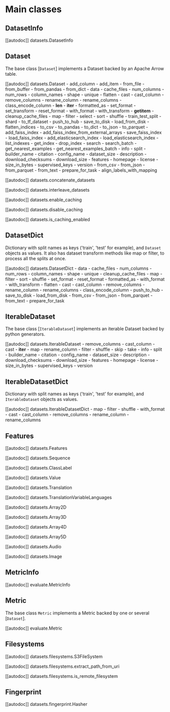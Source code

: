 # Main classes


## DatasetInfo

[[autodoc]] datasets.DatasetInfo

## Dataset

The base class [`Dataset`] implements a Dataset backed by an Apache Arrow table.

[[autodoc]] datasets.Dataset
    -  add_column
    - add_item
    - from_file
    - from_buffer
    - from_pandas
    - from_dict
    - data
    - cache_files
    - num_columns
    - num_rows
    - column_names
    - shape
    - unique
    - flatten
    - cast
    - cast_column
    - remove_columns
    - rename_column
    - rename_columns
    - class_encode_column
    - __len__
    - __iter__
    - formatted_as
    - set_format
    - set_transform
    - reset_format
    - with_format
    - with_transform
    - __getitem__
    - cleanup_cache_files
    - map
    - filter
    - select
    - sort
    - shuffle
    - train_test_split
    - shard
    - to_tf_dataset
    - push_to_hub
    - save_to_disk
    - load_from_disk
    - flatten_indices
    - to_csv
    - to_pandas
    - to_dict
    - to_json
    - to_parquet
    - add_faiss_index
    - add_faiss_index_from_external_arrays
    - save_faiss_index
    - load_faiss_index
    - add_elasticsearch_index
    - load_elasticsearch_index
    - list_indexes
    - get_index
    - drop_index
    - search
    - search_batch
    - get_nearest_examples
    - get_nearest_examples_batch
    - info
    - split
    - builder_name
    - citation
    - config_name
    - dataset_size
    - description
    - download_checksums
    - download_size
    - features
    - homepage
    - license
    - size_in_bytes
    - supervised_keys
    - version
    - from_csv
    - from_json
    - from_parquet
    - from_text
    - prepare_for_task
    - align_labels_with_mapping

[[autodoc]] datasets.concatenate_datasets

[[autodoc]] datasets.interleave_datasets

[[autodoc]] datasets.enable_caching

[[autodoc]] datasets.disable_caching

[[autodoc]] datasets.is_caching_enabled

## DatasetDict

Dictionary with split names as keys ('train', 'test' for example), and `Dataset` objects as values.
It also has dataset transform methods like map or filter, to process all the splits at once.

[[autodoc]] datasets.DatasetDict
    - data
    - cache_files
    - num_columns
    - num_rows
    - column_names
    - shape
    - unique
    - cleanup_cache_files
    - map
    - filter
    - sort
    - shuffle
    - set_format
    - reset_format
    - formatted_as
    - with_format
    - with_transform
    - flatten
    - cast
    - cast_column
    - remove_columns
    - rename_column
    - rename_columns
    - class_encode_column
    - push_to_hub
    - save_to_disk
    - load_from_disk
    - from_csv
    - from_json
    - from_parquet
    - from_text
    - prepare_for_task

<a id='package_reference_features'></a>

## IterableDataset

The base class [`IterableDataset`] implements an iterable Dataset backed by python generators.

[[autodoc]] datasets.IterableDataset
    -  remove_columns
    - cast_column
    - cast
    - __iter__
    - map
    - rename_column
    - filter
    - shuffle
    - skip
    - take
    - info
    - split
    - builder_name
    - citation
    - config_name
    - dataset_size
    - description
    - download_checksums
    - download_size
    - features
    - homepage
    - license
    - size_in_bytes
    - supervised_keys
    - version

## IterableDatasetDict

Dictionary with split names as keys ('train', 'test' for example), and `IterableDataset` objects as values.

[[autodoc]] datasets.IterableDatasetDict
    - map
    - filter
    - shuffle
    - with_format
    - cast
    - cast_column
    - remove_columns
    - rename_column
    - rename_columns

## Features

[[autodoc]] datasets.Features

[[autodoc]] datasets.Sequence

[[autodoc]] datasets.ClassLabel

[[autodoc]] datasets.Value

[[autodoc]] datasets.Translation

[[autodoc]] datasets.TranslationVariableLanguages

[[autodoc]] datasets.Array2D

[[autodoc]] datasets.Array3D

[[autodoc]] datasets.Array4D

[[autodoc]] datasets.Array5D

[[autodoc]] datasets.Audio

[[autodoc]] datasets.Image

## MetricInfo

[[autodoc]] evaluate.MetricInfo

## Metric

The base class `Metric` implements a Metric backed by one or several [`Dataset`].

[[autodoc]] evaluate.Metric

## Filesystems


[[autodoc]] datasets.filesystems.S3FileSystem

[[autodoc]] datasets.filesystems.extract_path_from_uri

[[autodoc]] datasets.filesystems.is_remote_filesystem

## Fingerprint

[[autodoc]] datasets.fingerprint.Hasher
